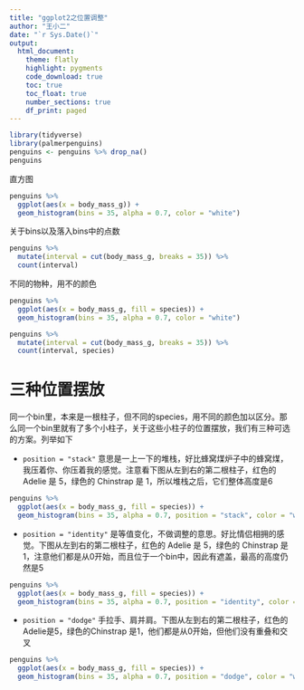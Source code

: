 ```yaml
---
title: "ggplot2之位置调整"
author: "王小二"
date: "`r Sys.Date()`"
output: 
  html_document:
    theme: flatly
    highlight: pygments
    code_download: true
    toc: true
    toc_float: true
    number_sections: true
    df_print: paged
---
```




```r
library(tidyverse)
library(palmerpenguins)
penguins <- penguins %>% drop_na()
penguins
```


直方图
```r
penguins %>%
  ggplot(aes(x = body_mass_g)) +
  geom_histogram(bins = 35, alpha = 0.7, color = "white")
```


关于bins以及落入bins中的点数

```r
penguins %>%
  mutate(interval = cut(body_mass_g, breaks = 35)) %>% 
  count(interval)
```



不同的物种，用不的颜色
```r
penguins %>%
  ggplot(aes(x = body_mass_g, fill = species)) +
  geom_histogram(bins = 35, alpha = 0.7, color = "white")
```


```r
penguins %>%
  mutate(interval = cut(body_mass_g, breaks = 35)) %>% 
  count(interval, species)
```


# 三种位置摆放

同一个bin里，本来是一根柱子，但不同的species，用不同的颜色加以区分。那么同一个bin里就有了多个小柱子，关于这些小柱子的位置摆放，我们有三种可选的方案。列举如下

- `position = "stack"` 意思是一上一下的堆栈，好比蜂窝煤炉子中的蜂窝煤，我压着你、你压着我的感觉。注意看下图从左到右的第二根柱子，红色的 Adelie 是 5，绿色的 Chinstrap 是 1，所以堆栈之后，它们整体高度是6

```r
penguins %>%
  ggplot(aes(x = body_mass_g, fill = species)) +
  geom_histogram(bins = 35, alpha = 0.7, position = "stack", color = "white")  # 默认
```




- `position = "identity"` 是等值变化，不做调整的意思。好比情侣相拥的感觉。下图从左到右的第二根柱子，红色的 Adelie 是 5，绿色的 Chinstrap 是 1，注意他们都是从0开始，而且位于一个bin中，因此有遮盖，最高的高度仍然是5
```r
penguins %>%
  ggplot(aes(x = body_mass_g, fill = species)) +
  geom_histogram(bins = 35, alpha = 0.7, position = "identity", color = "white")
```



- `position = "dodge"` 手拉手、肩并肩。下图从左到右的第二根柱子，红色的Adelie是5，绿色的Chinstrap 是1，他们都是从0开始，但他们没有重叠和交叉
```r
penguins %>%
  ggplot(aes(x = body_mass_g, fill = species)) +
  geom_histogram(bins = 35, alpha = 0.7, position = "dodge", color = "white")  
```

